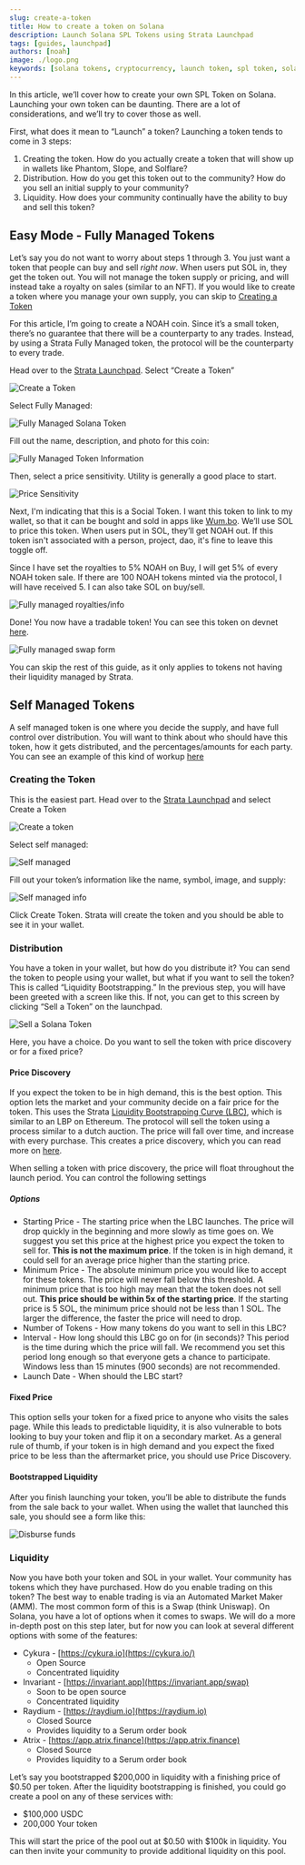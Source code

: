 ```yaml
---
slug: create-a-token
title: How to create a token on Solana
description: Launch Solana SPL Tokens using Strata Launchpad
tags: [guides, launchpad]
authors: [noah]
image: ./logo.png
keywords: [solana tokens, cryptocurrency, launch token, spl token, solana defi, solana, launchpad, permissionless, open source, social token, gamefi token]
---
```


In this article, we’ll cover how to create your own SPL Token on Solana. Launching your own token can be daunting. There are a lot of considerations, and we’ll try to cover those as well.

First, what does it mean to “Launch” a token? Launching a token tends to come in 3 steps:

1. Creating the token. How do you actually create a token that will show up in wallets like Phantom, Slope, and Solflare?
2. Distribution. How do you get this token out to the community? How do you sell an initial supply to your community?
3. Liquidity. How does your community continually have the ability to buy and sell this token?


## Easy Mode - Fully Managed Tokens

Let’s say you do not want to worry about steps 1 through 3. You just want a token that people can buy and sell *right now*. When users put SOL in, they get the token out. You will not manage the token supply or pricing, and will instead take a royalty on sales (similar to an NFT). If you would like to create a token where you manage your own supply, you can skip to [Creating a Token](#creating-the-token)

For this article, I’m going to create a NOAH coin. Since it’s a small token, there’s no guarantee that there will be a counterparty to any trades. Instead, by using a Strata Fully Managed token, the protocol will be the counterparty to every trade.

Head over to the [Strata Launchpad](app.strataprotocol.com). Select “Create a Token”


![Create a Token](./create-a-token.png)


Select Fully Managed:

![Fully Managed Solana Token](./fully-managed.png)


Fill out the name, description, and photo for this coin: 

![Fully Managed Token Information](./fully-managed-info.png)


Then, select a price sensitivity. Utility is generally a good place to start.

![Price Sensitivity](./price-sensitivity.png)

Next, I'm indicating that this is a Social Token. I want this token to link to my wallet, so that it can be bought and sold in apps like [Wum.bo](https://wum.bo). We’ll use SOL to price this token. When users put in SOL, they’ll get NOAH out.
If this token isn't associated with a person, project, dao, it's fine to leave this toggle off.

Since I have set the royalties to 5% NOAH on Buy, I will get 5% of every NOAH token sale. If there are 100 NOAH tokens minted via the protocol, I will have received 5. I can also take SOL on buy/sell.

![Fully managed royalties/info](./social-token-info.png)


Done! You now have a tradable token! You can see this token on devnet [here](https://app.strataprotocol.com/swap/A6EpBzLEPw2CNrz7VWnWJUDLvjMx1KujtWxHYPjJk54m?cluster=devnet).

![Fully managed swap form](./fully-managed-done.png)

You can skip the rest of this guide, as it only applies to tokens not having their liquidity managed by Strata.

## Self Managed Tokens

A self managed token is one where you decide the supply, and have full control over distribution. You will want to think
about who should have this token, how it gets distributed, and the percentages/amounts for each party. You can see an example of this kind of workup [here](https://www.projectserum.com/serum-token-summary)

### Creating the Token

This is the easiest part. Head over to the [Strata Launchpad](app.strataprotocol.com) and select Create a Token


![Create a token](./create-a-token.png)


Select self managed:


![Self managed](./self-managed.png)


Fill out your token’s information like the name, symbol, image, and supply:


![Self managed info](./fully-managed-info.png)


 Click Create Token. Strata will create the token and you should be able to see it in your wallet.


### Distribution

You have a token in your wallet, but how do you distribute it? You can send the token to people using your wallet, but what if you want to sell the token? This is called “Liquidity Bootstrapping.” In the previous step, you will have been greeted with a screen like this. If not, you can get to this screen by clicking “Sell a Token” on the launchpad.


![Sell a Solana Token](./self-managed-done.png)


Here, you have a choice. Do you want to sell the token with price discovery or for a fixed price?


#### Price Discovery

If you expect the token to be in high demand, this is the best option. This option lets the market and your community decide on a fair price for the token. This uses the Strata [Liquidity Bootstrapping Curve (LBC)](https://docs.strataprotocol.com/marketplace/lbc), which is similar to an LBP on Ethereum.  The protocol will sell the token using a process similar to a dutch auction. The price will fall over time, and increase with every purchase. This creates a price discovery, which you can read more on [here](https://docs.strataprotocol.com/marketplace/lbc). 

When selling a token with price discovery, the price will float throughout the launch period. You can control the following settings


##### Options



* Starting Price - The starting price when the LBC launches. The price will drop quickly in the beginning and more slowly as time goes on. We suggest you set this price at the highest price you expect the token to sell for. **This is not the maximum price**. If the token is in high demand, it could sell for an average price higher than the starting price.
* Minimum Price - The absolute minimum price you would like to accept for these tokens. The price will never fall below this threshold. A minimum price that is too high may mean that the token does not sell out. **This price should be within 5x of the starting price**. If the starting price is 5 SOL, the minimum price should not be less than 1 SOL. The larger the difference, the faster the price will need to drop.
* Number of Tokens - How many tokens do you want to sell in this LBC?
* Interval - How long should this LBC go on for (in seconds)? This period is the time during which the price will fall. We recommend you set this period long enough so that everyone gets a chance to participate. Windows less than 15 minutes (900 seconds) are not recommended.
* Launch Date - When should the LBC start?


#### Fixed Price

This option sells your token for a fixed price to anyone who visits the sales page. While this leads to predictable liquidity, it is also vulnerable to bots looking to buy your token and flip it on a secondary market. As a general rule of thumb, if your token is in high demand and you expect the fixed price to be less than the aftermarket price, you should use Price Discovery. 


#### Bootstrapped Liquidity

After you finish launching your token, you’ll be able to distribute the funds from the sale back to your wallet. When using the wallet that launched this sale, you should see a form like this: 


![Disburse funds](./disburse.png)


### Liquidity

Now you have both your token and SOL in your wallet. Your community has tokens which they have purchased. How do you enable trading on this token? The best way to enable trading is via an Automated Market Maker (AMM). The most common form of this is a Swap (think Uniswap). On Solana, you have a lot of options when it comes to swaps. We will do a more in-depth post on this step later, but for now you can look at several different options with some of the features:



* Cykura - [https://cykura.io](https://cykura.io/)
    * Open Source
    * Concentrated liquidity
* Invariant - [https://invariant.app](https://invariant.app/swap)
    * Soon to be open source
    * Concentrated liquidity
* Raydium - [https://raydium.io](https://raydium.io)
    * Closed Source
    * Provides liquidity to a Serum order book
* Atrix - [https://app.atrix.finance](https://app.atrix.finance)
    * Closed Source
    * Provides liquidity to a Serum order book

Let’s say you bootstrapped $200,000 in liquidity with a finishing price of $0.50 per token. After the liquidity bootstrapping is finished, you could go create a pool on any of these services with:



* $100,000 USDC
* 200,000 Your token

This will start the price of the pool out at $0.50 with $100k in liquidity. You can then invite your community to provide additional liquidity on this pool. 

